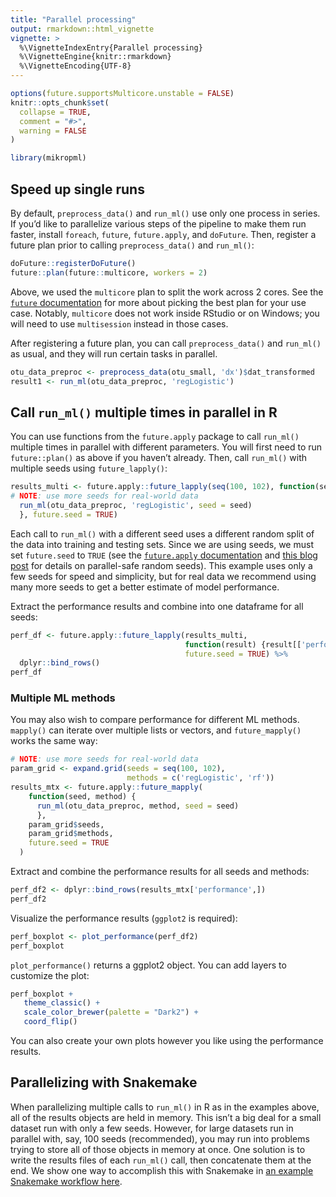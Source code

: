 ```yaml
---
title: "Parallel processing"
output: rmarkdown::html_vignette
vignette: >
  %\VignetteIndexEntry{Parallel processing}
  %\VignetteEngine{knitr::rmarkdown}
  %\VignetteEncoding{UTF-8}
---
```


```r
options(future.supportsMulticore.unstable = FALSE)
knitr::opts_chunk$set(
  collapse = TRUE,
  comment = "#>",
  warning = FALSE
)
```

```r
library(mikropml)
```

## Speed up single runs

By default, `preprocess_data()` and `run_ml()` use only one process in series.
If you'd like to parallelize various steps of the pipeline to make them run faster,
install `foreach`, `future`, `future.apply`, and `doFuture`.
Then, register a future plan prior to calling `preprocess_data()` and `run_ml()`:

```r
doFuture::registerDoFuture()
future::plan(future::multicore, workers = 2)
```

Above, we used the `multicore` plan to split the work across 2 cores.
See the [`future` documentation](https://cran.r-project.org/web/packages/future/vignettes/future-1-overview.html) 
for more about picking the best plan for your use case.
Notably, `multicore` does not work inside RStudio or on Windows;
you will need to use `multisession` instead in those cases.

After registering a future plan, you can call `preprocess_data()` and `run_ml()`
as usual, and they will run certain tasks in parallel.

```r
otu_data_preproc <- preprocess_data(otu_small, 'dx')$dat_transformed
result1 <- run_ml(otu_data_preproc, 'regLogistic')
```


## Call `run_ml()` multiple times in parallel in R

You can use functions from the `future.apply` package to call 
`run_ml()` multiple times in parallel with different parameters.
You will first need to run `future::plan()` as above if you haven't already.
Then, call `run_ml()` with multiple seeds using `future_lapply()`:

```r
results_multi <- future.apply::future_lapply(seq(100, 102), function(seed) {
# NOTE: use more seeds for real-world data
  run_ml(otu_data_preproc, 'regLogistic', seed = seed)
  }, future.seed = TRUE)
```

Each call to `run_ml()` with a different seed uses a different random split 
of the data into training and testing sets.
Since we are using seeds, we must set `future.seed` to `TRUE` 
(see the [`future.apply` documentation](https://cran.r-project.org/web/packages/future.apply/future.apply.pdf) 
and [this blog post](https://www.r-bloggers.com/2020/09/future-1-19-1-making-sure-proper-random-numbers-are-produced-in-parallel-processing/)
for details on parallel-safe random seeds).
This example uses only a few seeds for speed and simplicity,
but for real data we recommend using many more seeds to get a better estimate 
of model performance.

Extract the performance results and combine into one dataframe for all seeds:

```r
perf_df <- future.apply::future_lapply(results_multi, 
                                       function(result) {result[['performance']]},
                                       future.seed = TRUE) %>% 
  dplyr::bind_rows()
perf_df
```

### Multiple ML methods

You may also wish to compare performance for different ML methods.
`mapply()` can iterate over multiple lists or vectors, 
and `future_mapply()` works the same way:

```r
# NOTE: use more seeds for real-world data
param_grid <- expand.grid(seeds = seq(100, 102),
                          methods = c('regLogistic', 'rf'))
results_mtx <- future.apply::future_mapply(
    function(seed, method) {
      run_ml(otu_data_preproc, method, seed = seed)
      },
    param_grid$seeds,
    param_grid$methods,
    future.seed = TRUE
  )
```

Extract and combine the performance results for all seeds and methods:

```r
perf_df2 <- dplyr::bind_rows(results_mtx['performance',])
perf_df2
```

Visualize the performance results (`ggplot2` is required):

```r
perf_boxplot <- plot_performance(perf_df2)
perf_boxplot
```

`plot_performance()` returns a ggplot2 object. 
You can add layers to customize the plot:

```r
perf_boxplot +
   theme_classic() +
   scale_color_brewer(palette = "Dark2") +
   coord_flip()
```

You can also create your own plots however you like using the performance results.

## Parallelizing with Snakemake

When parallelizing multiple calls to `run_ml()` in R as in the examples above, 
all of the results objects are held in memory.
This isn't a big deal for a small dataset run with only a few seeds.
However, for large datasets run in parallel with, say, 100 seeds (recommended), 
you may run into problems trying to store all of those objects in memory at once.
One solution is to write the results files of each `run_ml()` call,
then concatenate them at the end.
We show one way to accomplish this with Snakemake in 
[an example Snakemake workflow here](https://github.com/SchlossLab/mikropml-snakemake-workflow).
